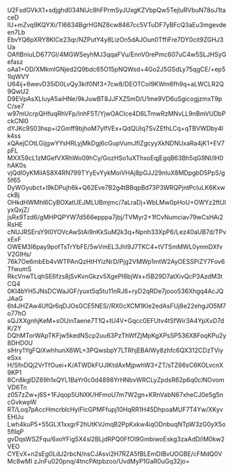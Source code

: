 U2FsdGVkX1+sdjghd034NlJc8hFPrmSyJUxgKZVbpQw5TejluRVbuN78oJ1taceD
IU+mZvq9KQYXi/TI6634BgrHGNZ6cw8467cc5VTuDF7yBFcQ3aEu3mgevdeen7Lb
EbvYQ6pXRY8KlCe23qr/NZPutY4y8LizOn5dAJOun0TffiFre7DY0cit9ZGHJ3Ua
OAfIBniuLD677Gl/4MGWSeyhMJ3qqaFVu/EnnV0rePmc607uC4w5SLJHSyGefasz
oAa1+OD/XMkmlGNjed2Q9bdc65O15pNQWsd+4Go2J5GSdLy75qgCE/+ep51lqWVY
U64ij+6wevD35iD0LvQy3kif0Nf3+7cw8/DEOTCoI9KWm6fh9q+aLWCLR2Q9QwU2
D9EVpAsXLIuyA5aiHNe/9kJuwBT8JJFXZ5mD/U1me9VD6uSgicogjzmxT9pC/se7
w97mUcrpQHfuqRhVFp/InhF5T/YjwOACIce4D6LTmwRzMNvLL9nBmVUDbPckCNl0
dYJKc9S03hsp+i2Gmff9bjhoM7ylfVEx+QdQUIq7SvZEfhLCq+qTBVWDby4lk4ss
xQAejCOtLGijgwYYsHRLyjMkDgj6cGupVumJflZgcyyXkNDNUxaRa4jK1+EV7pFL
MXX59cL1zMGefVXRhWo09hCy/GozHSo1uXThxoEqjEgqB63Bh5qG9NI/lH0hAK0s
vjQdI0yKMilAS8X4RN799TYyEvYykMoiVHAj8pGJJ29nluX8MDpgbD5PpS/g5f65
DyWGyubct+l9kDPujh6k+Q62Eve7B2g4tBBqpBd73P3WRQPjntPcluLK6KxwckBj
OHkdHWMhl6CyBOXatUEJMLUBmjmc/7aLraDj+WbLMw0pHoU+OWYz2ftUlyxQxjZ/
jsRx9Tzd6/gMHPQPYW7d566epppa7jbj/TVMyr2+1fCvNumciav79wCsHAi2RsHE
cNUJRSErsY9I0YOVcAwStAi9nKkSuM2k3q+Npnh33XpP6/Lez40aUB7d/TPvxExF
OWEM3I6pay9pofTsTrYbFE/5wVmEL3Jhl9J7TKC4+tVTSmMWL0ynmDXfvV2GIHs/
76k7Oe6mbEb4vWTPAnQzHtHYizNrD/Pjg2VMWp1mtW2AyOESSPiZY7Fov6TfwumS
RkcVnwTLqhSE6fzs8jSvKvnGkzv5XgePI6bjWx+l5B29D7atXivQcP3AzdM3tCQ4
0KI4bYH5JNsDCWaJGF/yuxt5q5tu11nRJ6+ryD2qRDe7jooo536Xhgq4AcJQJAaG
6t4JHZAw4UfQr6qDJOsGCE5NES//RX0cXCM1Kle2edAsFUj8e22ehgJO5M7o77hO
sQJXXgnhjKeM+sOUinTaene7T1Q+tU4V+Gqcc0EFUtv4tSfWir3A4YpXvD7dK/2Y
DQhMTorWApTKFjw5kedNScp2uu63PzThWfZjMpKgXPsSP536X8FoqKPu2y8DHD0U
slHry1YgFQiXwhhunX6WL+3PQwsbpY7LTRhjEBAIWy8zhfc6QX312CDzTViyeSxx
H/SfnDQj2VrTfOuei+K/ATWDkFUJlKtdAxMjpwhW3+ZT/sTZ66sC6KOLvcnX9KP1
8Cn8kglDZ69h1xQYL1BaYr0c0d4898YrHNbvWRCLyZpdsR62p6q0clNOvomVD6Tn
z057zZw+j6S+1FJqop5UNXK/HFmoU7m7W2gn+KRnVabN67xheCJ0e5g5ncGvkwpW
RT/Loq7pAccHmcrblcHylFlcGPMFfupj10HqRR1H45DhpoaMUF7T4Yw/XKyvEHUu
Lwh4kuP5+55GLX1xxgrF2hUtKVJmqB2PpKxkw4iqODnbuqNTpW3zG0yX5o5fllqP
gvDqsWSZFqu/6xoYFig5X4sl2BLjdRPQ0FfOl9GmbiwoEskg3zaAdD/iM0kw2VEO
CYEvX+n2sEg0LdJ2rbcN/nsCJAsvi2H7RZA5fBLEmDIBvUOGBE/cFMdQ0VMc8wMI
zJnFu020pnq/4tncPAtpbzoo/UvdMyP1GaR0uGq32jo=
